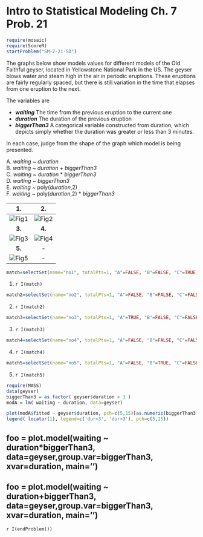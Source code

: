 Intro to Statistical Modeling Ch. 7 Prob. 21
========================================================
```r
require(mosaic)
require(ScoreR)
startProblem("SM-7-21-SD")
```

The graphs below show models values for different models of the Old Faithful geyser, located in Yellowstone National Park in the US.  The geyser blows water and steam high in the air in periodic eruptions.  These eruptions are fairly regularly spaced, but there is still variation in the time that elapses from one eruption to the next.

The variables are

* ***waiting*** The time from the previous eruption to the current one
* ***duration*** The duration of the previous eruption
* ***biggerThan3*** A categorical variable constructed from duration, which depicts simply whether the duration was greater or less than 3 minutes.


In each case, judge from the shape of the graph which model is being presented.

A. *waiting* ~ *duration*     
B. *waiting* ~ *duration* + *biggerThan3*    
C. *waiting* ~ *duration* * *biggerThan3*      
D. *waiting* ~ *biggerThan3*      
E. *waiting* ~ poly(*duration*,2)       
F. *waiting* ~ poly(*duration*,2) * *biggerThan3*      

1. | 2.
|:-----:|:-----:|
![Fig1](graph-AC134-1.png) | ![Fig2](graph-AC134-4.png)
**3.** | **4.**
![Fig3](graph-AC134-3.png) | ![Fig4](graph-AC134-5.png)
**5.** | - 
![Fig5](graph-AC134-2.png) | -



```r
match=selectSet(name="no1", totalPts=1, "A"=FALSE, "B"=FALSE, "C"=TRUE, "D"=FALSE, "E"=FALSE, "F"=FALSE)
```
1. `r I(match)`

```r
match2=selectSet(name="no2", totalPts=1, "A"=FALSE, "B"=FALSE, "C"=FALSE, "D"=TRUE, "E"=FALSE, "F"=FALSE)
```
2. `r I(match2)`

```r
match3=selectSet(name="no3", totalPts=1, "A"=TRUE, "B"=FALSE, "C"=FALSE, "D"=FALSE, "E"=FALSE, "F"=FALSE)
```
3. `r I(match3)`

```r
match4=selectSet(name="no4", totalPts=1, "A"=FALSE, "B"=FALSE, "C"=FALSE, "D"=FALSE, "E"=TRUE, "F"=FALSE)
```
4. `r I(match4)`

```r
match5=selectSet(name="no5", totalPts=1, "A"=FALSE, "B"=TRUE, "C"=FALSE, "D"=FALSE, "E"=FALSE, "F"=FALSE)
```
5. `r I(match5)`

<aside>
```r
require(MASS)
data(geyser)
biggerThan3 = as.factor( geyser$duration > 3 )
modA = lm( waiting ~ duration, data=geyser)

plot(modA$fitted ~ geyser$duration, pch=c(5,15)[as.numeric(biggerThan3)],xlab='Duration', ylab='Waiting Time')
legend( locator(1), legend=c('dur<3', 'dur>3'), pch=c(5,15))
```

# foo = plot.model(waiting ~ duration*biggerThan3, data=geyser,group.var=biggerThan3, xvar=duration, main='')
# foo = plot.model(waiting ~ duration+biggerThan3, data=geyser,group.var=biggerThan3, xvar=duration, main='')
</aside>

`r I(endProblem())`